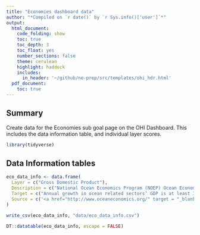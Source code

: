 ```yaml
---
title: "Economies dashboard data"
author: "*Compiled on `r date()` by `r Sys.info()['user']`*"
output: 
  html_document:
    code_folding: show
    toc: true
    toc_depth: 3
    toc_float: yes
    number_sections: false
    theme: cerulean
    highlight: haddock
    includes: 
      in_header: '~/github/ne-prep/src/templates/ohi_hdr.html'
  pdf_document:
    toc: true
---
```


## Summary

Create data for the Economies sub goal page on the OHI Dashboard. This includes the data information table, and individual layer scores.

```r
library(tidyverse)
```


## Data Information tables

```r
eco_data_info <- data.frame(
  Layer = c("Gross Domestic Product"),
  Description = c("National Ocean Economics Program (NOEP) Ocean Economy data for average GDP associated with jobs that directly or indirectly depend upon the ocean"),
  Target = c("Annual growth in ocean related sectors’ GDP is at least 3%"),
  Source = c('<a href="http://www.oceaneconomics.org/" target = "_blank">National Ocean Economics Program</a>')
)

write_csv(eco_data_info, "data/eco_data_info.csv")

DT::datatable(eco_data_info, escape = FALSE)
```
